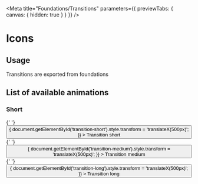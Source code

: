 
<Meta
    title="Foundations/Transitions"
    parameters={{ previewTabs: { canvas: { hidden: true } } }}
/>

# Icons

## Usage

Transitions are exported from foundations

## List of available animations

### Short

<div
    id="transition-short"
    style={{
        width: '100px',
        height: '100px',
        backgroundColor: 'red',
        transition: 'transform ' + transitions.short,
    }}
>
    {' '}
</div>
<button
    style={{ margin: '1rem 0 2rem' }}
    onClick={() => {
        document.getElementById('transition-short').style.transform =
            'translateX(500px)';
    }}
>
    Transition short
</button>

<div
    id="transition-medium"
    style={{
        width: '100px',
        height: '100px',
        backgroundColor: 'blue',
        transition: 'transform ' + transitions.medium,
    }}
>
    {' '}
</div>
<button
    style={{ margin: '1rem 0 2rem' }}
    onClick={() => {
        document.getElementById('transition-medium').style.transform =
            'translateX(500px)';
    }}
>
    Transition medium
</button>

<div
    id="transition-long"
    style={{
        width: '100px',
        height: '100px',
        backgroundColor: 'green',
        transition: 'transform ' + transitions.long,
    }}
>
    {' '}
</div>
<button
    style={{ margin: '1rem 0 2rem' }}
    onClick={() => {
        document.getElementById('transition-long').style.transform =
            'translateX(500px)';
    }}
>
    Transition long
</button>
